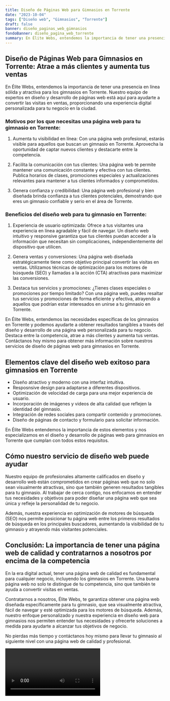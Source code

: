 ```yaml
---
title: Diseño de Páginas Web para Gimnasios en Torrente
date: "2023-10-04"
tags: ["Diseño web", "Gimnasios", "Torrente"]
draft: false
banner: diseño_paginas_web_gimnasios
fondoBanner: diseño_pagina_web_torrente
summary: En Élite Webs, entendemos la importancia de tener una presencia en línea sólida y atractiva para los gimnasios en Torrente. Nuestro equipo de expertos en diseño y desarrollo de páginas web está aquí para ayudarte a convertir las visitas en ventas, proporcionando una experiencia digital personalizada para tu negocio en la ciudad.
---
```



## Diseño de Páginas Web para Gimnasios en Torrente: Atrae a más clientes y aumenta tus ventas

En Élite Webs, entendemos la importancia de tener una presencia en línea sólida y atractiva para los gimnasios en Torrente. Nuestro equipo de expertos en diseño y desarrollo de páginas web está aquí para ayudarte a convertir las visitas en ventas, proporcionando una experiencia digital personalizada para tu negocio en la ciudad.

### Motivos por los que necesitas una página web para tu gimnasio en Torrente:

1. Aumenta tu visibilidad en línea: Con una página web profesional, estarás visible para aquellos que buscan un gimnasio en Torrente. Aprovecha la oportunidad de captar nuevos clientes y destacarte entre la competencia.

2. Facilita la comunicación con tus clientes: Una página web te permite mantener una comunicación constante y efectiva con tus clientes. Publica horarios de clases, promociones especiales y actualizaciones relevantes para mantener a tus clientes informados y comprometidos.

3. Genera confianza y credibilidad: Una página web profesional y bien diseñada brinda confianza a tus clientes potenciales, demostrando que eres un gimnasio confiable y serio en el área de Torrente.

### Beneficios del diseño web para tu gimnasio en Torrente:

1. Experiencia de usuario optimizada: Ofrece a tus visitantes una experiencia en línea agradable y fácil de navegar. Un diseño web intuitivo y responsive garantiza que tus clientes puedan acceder a la información que necesitan sin complicaciones, independientemente del dispositivo que utilicen.

2. Genera ventas y conversiones: Una página web diseñada estratégicamente tiene como objetivo principal convertir las visitas en ventas. Utilizamos técnicas de optimización para los motores de búsqueda (SEO) y llamadas a la acción (CTA) atractivas para maximizar las conversiones.

3. Destaca tus servicios y promociones: ¿Tienes clases especiales o promociones por tiempo limitado? Con una página web, puedes resaltar tus servicios y promociones de forma eficiente y efectiva, atrayendo a aquellos que podrían estar interesados en unirse a tu gimnasio en Torrente.

En Élite Webs, entendemos las necesidades específicas de los gimnasios en Torrente y podemos ayudarte a obtener resultados tangibles a través del diseño y desarrollo de una página web personalizada para tu negocio. Destaca entre la competencia, atrae a más clientes y aumenta tus ventas. Contáctanos hoy mismo para obtener más información sobre nuestros servicios de diseño de páginas web para gimnasios en Torrente.

<GifSeo />

<Cta />

## Elementos clave del diseño web exitoso para gimnasios en Torrente

- Diseño atractivo y moderno con una interfaz intuitiva.
- Resposnsive design para adaptarse a diferentes dispositivos.
- Optimización de velocidad de carga para una mejor experiencia de usuario.
- Incorporación de imágenes y videos de alta calidad que reflejen la identidad del gimnasio.
- Integración de redes sociales para compartir contenido y promociones.
- Diseño de páginas de contacto y formulario para solicitar información.

En Élite Webs entendemos la importancia de estos elementos y nos especializamos en el diseño y desarrollo de páginas web para gimnasios en Torrente que cumplan con todos estos requisitos.

## Cómo nuestro servicio de diseño web puede ayudar

Nuestro equipo de profesionales altamente calificados en diseño y desarrollo web están comprometidos en crear páginas web que no solo sean visualmente atractivas, sino que también generen resultados tangibles para tu gimnasio. Al trabajar de cerca contigo, nos enfocamos en entender tus necesidades y objetivos para poder diseñar una página web que sea única y refleje la personalidad de tu negocio.

Además, nuestra experiencia en optimización de motores de búsqueda (SEO) nos permite posicionar tu página web entre los primeros resultados de búsqueda en los principales buscadores, aumentando la visibilidad de tu gimnasio y atrayendo más visitantes potenciales.

## Conclusión: La importancia de tener una página web de calidad y contratarnos a nosotros por encima de la competencia

En la era digital actual, tener una página web de calidad es fundamental para cualquier negocio, incluyendo los gimnasios en Torrente. Una buena página web no solo te distingue de tu competencia, sino que también te ayuda a convertir visitas en ventas.

Contratarnos a nosotros, Élite Webs, te garantiza obtener una página web diseñada específicamente para tu gimnasio, que sea visualmente atractiva, fácil de navegar y esté optimizada para los motores de búsqueda. Además, nuestro enfoque personalizado y nuestra experiencia en diseño web para gimnasios nos permiten entender tus necesidades y ofrecerte soluciones a medida para ayudarte a alcanzar tus objetivos de negocio.

No pierdas más tiempo y contáctanos hoy mismo para llevar tu gimnasio al siguiente nivel con una página web de calidad y profesional.

<Video />

<CtaBot job="Gimnasios" city="Torrente" />

<Gmaps query="Torrente+españa+maps" />
